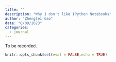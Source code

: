 ```yaml
---
title: ""
description: "Why I don't like IPython Notebooks"
author: "Zhenglei Gao"
date: "8/09/2023"
categories:
  - journal
---
```


::: {.callout-warning}
To be recorded. 
:::

```r
knitr::opts_chunk$set(eval = FALSE,echo = TRUE)
```

